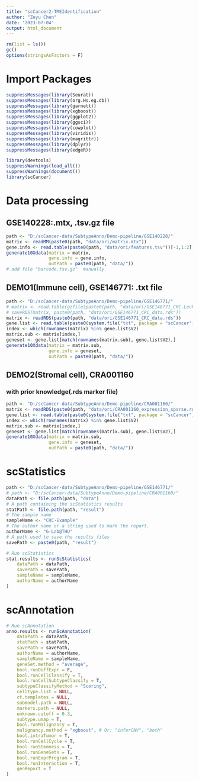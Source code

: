 ```yaml
---
title: "scCancer2-TMEIdentification"
author: "Zeyu Chen"
date: '2023-07-04'
output: html_document
---
```


```r
rm(list = ls())
gc()
options(stringsAsFactors = F)
```

# Import Packages
```r
suppressMessages(library(Seurat))
suppressMessages(library(org.Hs.eg.db))
suppressMessages(library(garnett))
suppressMessages(library(xgboost))
suppressMessages(library(ggplot2))
suppressMessages(library(ggsci))
suppressMessages(library(cowplot))
suppressMessages(library(viridis))
suppressMessages(library(magrittr))
suppressMessages(library(dplyr))
suppressMessages(library(edgeR))
```

```r
library(devtools)
suppressWarnings(load_all())
suppressWarnings(document())
library(scCancer)
```

# Data processing
## GSE140228:.mtx, .tsv.gz file
```r
path <- "D:/scCancer-data/SubtypeAnno/Demo-pipeline/GSE140228/"
matrix <- readMM(paste0(path, "data/ori/matrix.mtx"))
gene.info <- read.table(paste0(path, "data/ori/features.tsv"))[-1,1:2]
generate10Xdata(matrix = matrix,
                gene.info = gene.info, 
                outPath = paste0(path, "data/"))
# add file "barcode.tsv.gz"  manually
```

## DEMO1(Immune cell), GSE146771: .txt file
```r
path <- "D:/scCancer-data/SubtypeAnno/Demo-pipeline/GSE146771/"
# matrix <- read.table(gzfile(paste0(path, "data/ori/GSE146771_CRC.Leukocyte.10x.TPM.txt.gz")))
# saveRDS(matrix, paste0(path, "data/ori/GSE146771_CRC_data.rds"))
matrix <- readRDS(paste0(path, "data/ori/GSE146771_CRC_data.rds"))
gene.list <- read.table(paste0(system.file("txt", package = "scCancer"), "/single_cell_features.tsv"))[,1:2]
index <- which(rownames(matrix) %in% gene.list$V2)
matrix.sub <- matrix[index,]
geneset <- gene.list[match(rownames(matrix.sub), gene.list$V2),]
generate10Xdata(matrix = matrix.sub,
                gene.info = geneset, 
                outPath = paste0(path, "data/"))
```

## DEMO2(Stromal cell), CRA001160
### with prior knowledge(.rds marker file)
```r
path <- "D:/scCancer-data/SubtypeAnno/Demo-pipeline/CRA001160/"
matrix <- readRDS(paste0(path, "data/ori/CRA001160_expression_sparse.rds"))
gene.list <- read.table(paste0(system.file("txt", package = "scCancer"), "/single_cell_features.tsv"))[,1:2]
index <- which(rownames(matrix) %in% gene.list$V2)
matrix.sub <- matrix[index,]
geneset <- gene.list[match(rownames(matrix.sub), gene.list$V2),]
generate10Xdata(matrix = matrix.sub,
                gene.info = geneset, 
                outPath = paste0(path, "data/"))
```


# scStatistics
```r
path <- "D:/scCancer-data/SubtypeAnno/Demo-pipeline/GSE146771/"
# path <- "D:/scCancer-data/SubtypeAnno/Demo-pipeline/CRA001160/"
dataPath <- file.path(path, "data")
# A path containing the scStatistics results
statPath <- file.path(path, "result")
# The sample name
sampleName <- "CRC-Example"
# The author name or a string used to mark the report.
authorName <- "G-Lab@THU"
# A path used to save the results files
savePath <- paste0(path, "result")

# Run scStatistics
stat.results <- runScStatistics(
    dataPath = dataPath,
    savePath = savePath,
    sampleName = sampleName,
    authorName = authorName
)
```

# scAnnotation

```r
# Run scAnnotation
anno.results <- runScAnnotation(
    dataPath = dataPath,
    statPath = statPath,
    savePath = savePath,
    authorName = authorName,
    sampleName = sampleName,
    geneSet.method = "average",
    bool.runDiffExpr = F,
    bool.runCellClassify = T,
    bool.runCellSubtypeClassify = T,
    subtypeClassifyMethod = "Scoring",
    celltype.list = NULL,
    ct.templates = NULL,
    submodel.path = NULL,
    markers.path = NULL,
    unknown.cutoff = 0.3,
    subtype.umap = T,
    bool.runMalignancy = T,
    malignancy.method = "xgboost", # Or: "inferCNV", "both"
    bool.intraTumor = T,
    bool.runCellCycle = T,
    bool.runStemness = T,
    bool.runGeneSets = T,
    bool.runExprProgram = T,
    bool.runInteraction = T,
    genReport = T
)
```

